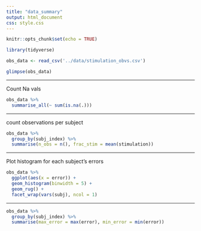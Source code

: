 ```yaml
---
title: "data_summary"
output: html_document
css: style.css
---
```


```r
knitr::opts_chunk$set(echo = TRUE)
```


```r
library(tidyverse)
```


```r

obs_data <- read_csv('../data/stimulation_obvs.csv')

glimpse(obs_data)
```

------

Count Na vals

```r
obs_data %>%
  summarise_all(~ sum(is.na(.)))
```

------

count observations per subject
```r

obs_data %>%
  group_by(subj_index) %>%
  summarise(n_obs = n(), frac_stim = mean(stimulation))

```

------

Plot histogram for each subject's errors
```r
obs_data %>%
  ggplot(aes(x = error)) +
  geom_histogram(binwidth = 5) + 
  geom_rug() + 
  facet_wrap(vars(subj), ncol = 1)

```

-----

```r

obs_data %>%
  group_by(subj_index) %>%
  summarise(max_error = max(error), min_error = min(error))

```


